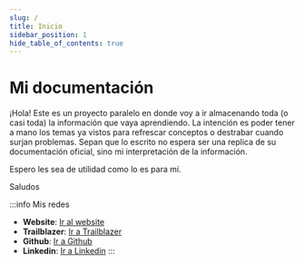 ```yaml
---
slug: /
title: Inicio
sidebar_position: 1
hide_table_of_contents: true
---
```


# Mi documentación
¡Hola! Este es un proyecto paralelo en donde voy a ir almacenando toda (o casi toda) la información que vaya aprendiendo.
La intención es poder tener a mano los temas ya vistos para refrescar conceptos o destrabar cuando surjan problemas.
Sepan que lo escrito no espera ser una replica de su documentación oficial, sino mi interpretación de la información.

Espero les sea de utilidad como lo es para mí.

Saludos


:::info Mis redes
* **Website**: [Ir al website](https://www.durandbrian.com/)
* **Trailblazer**: [Ir a Trailblazer](https://trailblazer.me/id/briandurand)
* **Github**: [Ir a Github](https://github.com/Alfacoy)
* **Linkedin**: [Ir a Linkedin](https://www.linkedin.com/in/durand18/)
:::
